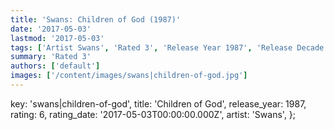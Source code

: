 ```yaml
---
title: 'Swans: Children of God (1987)'
date: '2017-05-03'
lastmod: '2017-05-03'
tags: ['Artist Swans', 'Rated 3', 'Release Year 1987', 'Release Decade 1980']
summary: 'Rated 3'
authors: ['default']
images: ['/content/images/swans|children-of-god.jpg']
---
```


  key: 'swans|children-of-god',
  title: 'Children of God',
  release_year: 1987,
  rating: 6,
  rating_date: '2017-05-03T00:00:00.000Z',
  artist: 'Swans',
};

<MusicRating data={data} />
